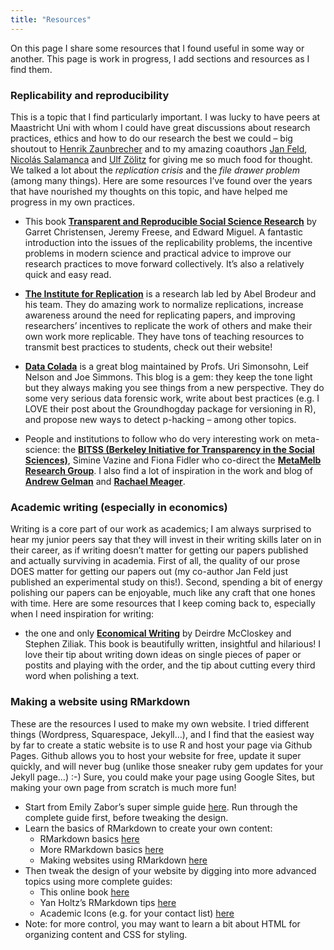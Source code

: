 ```yaml
---
title: "Resources"
---
```


On this page I share some resources that I found useful in some way or another. This page is work in progress, I add sections and resources as I find them. 


### Replicability and reproducibility

This is a topic that I find particularly important. I was lucky to have peers at Maastricht Uni with whom I could have great discussions about research practices, ethics and how to do our research the best we could -- big shoutout to <a href="https://sites.google.com/view/henrikzaunbrecher" target="_blank">Henrik Zaunbrecher</a> and to my amazing coauthors <a href="https://janfeld.weebly.com" target="_blank">Jan Feld</a>, <a href="https://sites.google.com/view/nsalamanca/home" target="_blank">Nicolás Salamanca</a> and <a href="http://ulfzoelitz.com" target="_blank">Ulf Zölitz</a> for giving me so much food for thought. We talked a lot about the *replication crisis* and the *file drawer problem* (among many things). Here are some resources I've found over the years that have nourished my thoughts on this topic, and have helped me progress in my own practices.

- This book <a href="http://emiguel.econ.berkeley.edu/books/transparent-and-reproducible-social-science-research/" target="_blank">**Transparent and Reproducible Social Science Research**</a> by Garret Christensen, Jeremy Freese, and Edward Miguel. A fantastic introduction into the issues of the replicability problems, the incentive problems in modern science and practical advice to improve our research practices to move forward collectively. It's also a relatively quick and easy read.\

- <a href="https://i4replication.org" target="_blank">**The Institute for Replication**</a> is a research lab led by Abel Brodeur and his team. They do amazing work to normalize replications, increase awareness around the need for replicating papers, and improving researchers' incentives to replicate the work of others and make their own work more replicable. They have tons of teaching resources to transmit best practices to students, check out their website!\

- <a href="http://datacolada.org" target="_blank">**Data Colada**</a> is a great blog maintained by Profs. Uri Simonsohn, Leif Nelson and Joe Simmons. This blog is a gem: they keep the tone light but they always making you see things from a new perspective. They do some very serious data forensic work, write about best practices (e.g. I LOVE their post about the Groundhogday package for versioning in R), and propose new ways to detect p-hacking -- among other topics. 

- People and institutions to follow who do very interesting work on meta-science: the <a href="https://www.bitss.org" target="_blank">**BITSS (Berkeley Initiative for Transparency in the Social Sciences)**</a>, Simine Vazine and Fiona Fidler who co-direct the <a href="https://www.metamelb.org" target="_blank">**MetaMelb Research Group**</a>. I also find a lot of inspiration in the work and blog of <a href="http://www.stat.columbia.edu/~gelman/" target="_blank">**Andrew Gelman**</a> and <a href="https://sites.google.com/view/rachaelmeager/home" target="_blank">**Rachael Meager**</a>. 


### Academic writing (especially in economics) 

Writing is a core part of our work as academics; I am always surprised to hear my junior peers say that they will invest in their writing skills later on in their career, as if writing doesn't matter for getting our papers published and actually surviving in academia. First of all, the quality of our prose DOES matter for getting our papers out (my co-author Jan Feld just published an experimental study on this!). Second, spending a bit of energy polishing our papers can be enjoyable, much like any craft that one hones with time. Here are some resources that I keep coming back to, especially when I need inspiration for writing: 

- the one and only <a href="https://www.amazon.com/Economical-Writing-Third-Thirty-Five-Persuasive-dp-022644807X/dp/022644807X/ref=dp_ob_title_bk" target="_blank">**Economical Writing**</a> by Deirdre McCloskey and Stephen Ziliak. This book is beautifully written, insightful and hilarious! I love their tip about writing down ideas on single pieces of paper or postits and playing with the order, and the tip about cutting every third word when polishing a text. 


<!-- ### Presentations -->



### Making a website using RMarkdown 

These are the resources I used to make my own website. I tried different things (Wordpress, Squarespace, Jekyll...), and I find that the easiest way by far to create a static website is to use R and host your page via Github Pages. Github allows you to host your website for free, update it super quickly, and will never bug (unlike those sneaker ruby gem updates for your Jekyll page...) :-) Sure, you could make your page using Google Sites, but making your own page from scratch is much more fun! 

- Start from Emily Zabor's super simple guide <a href="https://www.emilyzabor.com/tutorials/rmarkdown_websites_tutorial.html" target="_blank">here</a>. Run through the complete guide first, before tweaking the design.
- Learn the basics of RMarkdown to create your own content:
  + RMarkdown basics <a href="https://rmarkdown.rstudio.com/authoring_basics.html" target="_blank">here</a>
  + More RMarkdown basics <a href="https://monashbioinformaticsplatform.github.io/2017-11-16-open-science-training/topics/rmarkdown.html" target="_blank">here</a> 
  + Making websites using RMarkdown <a href="https://bookdown.org/yihui/rmarkdown/rmarkdown-site.html" target="_blank">here</a> 
- Then tweak the design of your website by digging into more advanced topics using more complete guides: 
  + This online book <a href="https://rstudio4edu.github.io/rstudio4edu-book/index.html" target="_blank">here</a> 
  + Yan Holtz's RMarkdown tips <a href="https://holtzy.github.io/Pimp-my-rmd/" target="_blank">here</a> 
  + Academic Icons (e.g. for your contact list) <a href="https://jpswalsh.github.io/academicons/" target="_blank">here</a> 
- Note: for more control, you may want to learn a bit about HTML for organizing content and CSS for styling.
